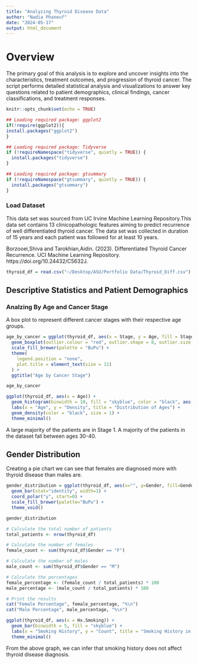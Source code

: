 ```yaml
---
title: "Analyzing Thyroid Disease Data"
author: "Nadia Phaneuf"
date: "2024-05-17"
output: html_document
---
```


# Overview
The primary goal of this analysis is to explore and uncover insights into the characteristics, treatment outcomes, and progression of thyroid cancer. The script performs detailed statistical analysis and visualizations to answer key questions related to patient demographics, clinical findings, cancer classifications, and treatment responses.

```r
knitr::opts_chunk$set(echo = TRUE)

## Loading required package: ggplot2
if(!require(ggplot2)){
install.packages("ggplot2")
}

## Loading required package: Tidyverse
if (!requireNamespace("tidyverse", quietly = TRUE)) {
  install.packages("tidyverse")
}

## Loading required package: gtsummary
if (!requireNamespace("gtsummary", quietly = TRUE)) {
  install.packages("gtsummary")
}
```

### Load Dataset

This data set was sourced from UC Irvine Machine Learning Repository.This data set contains 13 clinicopathologic features aiming to predict recurrence of well differentiated thyroid cancer. The data set was collected in duration of 15 years and each patient was followed for at least 10 years.

Borzooei,Shiva and Tarokhian,Aidin. (2023). Differentiated Thyroid Cancer Recurrence. UCI Machine Learning Repository. https://doi.org/10.24432/C5632J.

```r
thyroid_df = read.csv("~/Desktop/ASU/Portfolio Data/Thyroid_Diff.csv")
```

## Descriptive Statistics and Patient Demographics

### Analzing By Age and Cancer Stage

A box plot to represent different cancer stages with their respective age groups.

```r
age_by_cancer = ggplot(thyroid_df, aes(x = Stage, y = Age, fill = Stage)) + 
  geom_boxplot(outlier.colour = "red", outlier.shape = 8, outlier.size = 4) +
  scale_fill_brewer(palette = "BuPu") +  
  theme(
    legend.position = "none",           
    plot.title = element_text(size = 11) 
  ) +
  ggtitle("Age by Cancer Stage")         

age_by_cancer

ggplot(thyroid_df, aes(x = Age)) +
  geom_histogram(binwidth = 10, fill = "skyblue", color = "black", aes(y = ..density..)) +  
  labs(x = "Age", y = "Density", title = "Distribution of Ages") +
  geom_density(color = "black", size = 1) +  
  theme_minimal()
```

A large majority of the patients are in Stage 1. A majority of the patients in the dataset fall between ages 30-40. 

## Gender Distribution

Creating a pie chart we can see that females are diagnosed more with thyroid disease than males are.

``` r
gender_distribution = ggplot(thyroid_df, aes(x="", y=Gender, fill=Gender)) +
  geom_bar(stat="identity", width=1) +
  coord_polar("y", start=0) +
  scale_fill_brewer(palette="BuPu") +
  theme_void()

gender_distribution
```
``` r
# Calculate the total number of patients
total_patients <- nrow(thyroid_df)

# Calculate the number of females
female_count <- sum(thyroid_df$Gender == "F")

# Calculate the number of males
male_count <- sum(thyroid_df$Gender == "M")

# Calculate the percentages
female_percentage <- (female_count / total_patients) * 100
male_percentage <- (male_count / total_patients) * 100

# Print the results
cat("Female Percentage", female_percentage, "%\n")
cat("Male Percentage", male_percentage, "%\n")
```

``` r
ggplot(thyroid_df, aes(x = Hx.Smoking)) +
  geom_bar(binwidth = 5, fill = "skyblue") +
  labs(x = "Smoking History", y = "Count", title = "Smoking History in Patients") +
  theme_minimal()
```

From the above graph, we can infer that smoking history does not affect thyroid disease diagnosis.


